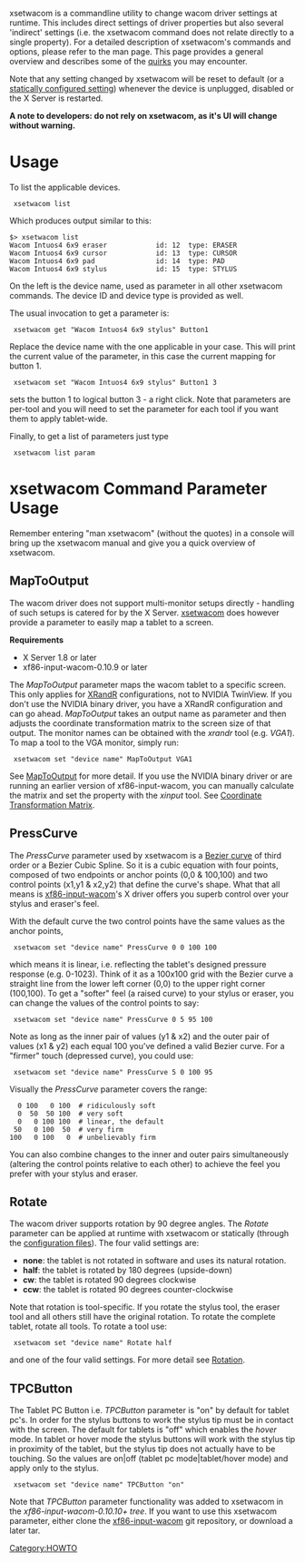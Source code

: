 xsetwacom is a commandline utility to change wacom driver settings at runtime. This includes direct settings of driver properties but also several 'indirect' settings (i.e. the xsetwacom command does not relate directly to a single property). For a detailed description of xsetwacom's commands and options, please refer to the man page. This page provides a general overview and describes some of the [[#xsetwacom Command Parameter Usage|quirks]] you may encounter.

Note that any setting changed by xsetwacom will be reset to default (or a
[[Configuring X|statically configured setting]]) whenever the device is
unplugged, disabled or the X Server is restarted.

'''A note to developers: do not rely on xsetwacom, as it's UI will change without warning.'''

= Usage =
To list the applicable devices. 
  xsetwacom list

Which produces output similar to this:
<pre>
$> xsetwacom list
Wacom Intuos4 6x9 eraser        	id: 12	type: ERASER    
Wacom Intuos4 6x9 cursor        	id: 13	type: CURSOR    
Wacom Intuos4 6x9 pad           	id: 14	type: PAD       
Wacom Intuos4 6x9 stylus        	id: 15	type: STYLUS    
</pre>
On the left is the device name, used as parameter in all other xsetwacom commands. The device ID and device type is provided as well.


The usual invocation to get a parameter is:
  xsetwacom get "Wacom Intuos4 6x9 stylus" Button1

Replace the device name with the one applicable in your case. This will print the current value of the parameter, in this case the current mapping for button 1.
  xsetwacom set "Wacom Intuos4 6x9 stylus" Button1 3
sets the button 1 to logical button 3 - a right click. Note that parameters are per-tool and you will need to set the parameter for each tool if you want them to apply tablet-wide.

Finally, to get a list of parameters just type
  xsetwacom list param

= xsetwacom Command Parameter Usage =
Remember entering "man xsetwacom" (without the quotes) in a console will bring up the xsetwacom manual and give you a quick overview of xsetwacom.

== MapToOutput ==
The wacom driver does not support multi-monitor setups directly - handling of such setups is catered for by the X Server. [[xsetwacom]] does however provide a parameter to easily map a tablet to a screen.

'''Requirements'''
* X Server 1.8 or later
* xf86-input-wacom-0.10.9 or later

The ''MapToOutput'' parameter maps the wacom tablet to a specific screen. This only applies for [http://www.x.org/wiki/Projects/XRandR XRandR] configurations, not to NVIDIA TwinView. If you don't use the NVIDIA binary driver, you have a XRandR configuration and can go ahead.  ''MapToOutput'' takes an output name as parameter and then adjusts the coordinate transformation matrix to the screen size of that output. The monitor names can be obtained with the ''xrandr'' tool (e.g. ''VGA1''). To map a tool to the VGA monitor, simply run:

  xsetwacom set "device name" MapToOutput VGA1

See [[Dual and Multi-Monitor Set Up#MapToOutput|MapToOutput]] for more detail.  If you use the NVIDIA binary driver or are running an earlier version of xf86-input-wacom, you can manually calculate the matrix and set the property with the ''xinput'' tool.  See [[Dual and Multi-Monitor Set Up#Coordinate Transformation Matrix|Coordinate Transformation Matrix]].

== PressCurve ==
The ''PressCurve'' parameter used by xsetwacom is a [http://en.wikipedia.org/wiki/B%C3%A9zier_curve Bezier curve] of third order or a Bezier Cubic Spline.  So it is a cubic equation with four points, composed of two endpoints or anchor points (0,0 & 100,100) and two control points (x1,y1 & x2,y2) that define the curve's shape.  What that all means is [[xf86-input-wacom]]'s X driver offers you superb control over your stylus and eraser's feel.

With the default curve the two control points have the same values as the anchor points,

  xsetwacom set "device name" PressCurve 0 0 100 100

which means it is linear, i.e. reflecting the tablet's designed pressure response (e.g. 0-1023).  Think of it as a 100x100 grid with the Bezier curve a straight line from the lower left corner (0,0) to the upper right corner (100,100).  To get a "softer" feel (a raised curve) to your stylus or eraser, you can change the values of the control points to say:

  xsetwacom set "device name" PressCurve 0 5 95 100

Note as long as the inner pair of values (y1 & x2) and the outer pair of values (x1 & y2) each equal 100 you've defined a valid Bezier curve.  For a "firmer" touch (depressed curve), you could use:

  xsetwacom set "device name" PressCurve 5 0 100 95

Visually the ''PressCurve'' parameter covers the range:
<pre>
  0 100   0 100  # ridiculously soft
  0  50  50 100  # very soft
  0   0 100 100  # linear, the default
 50   0 100  50  # very firm
100   0 100   0  # unbelievably firm
</pre>
You can also combine changes to the inner and outer pairs simultaneously (altering the control points relative to each other) to achieve the feel you prefer with your stylus and eraser.

== Rotate ==
The wacom driver supports rotation by 90 degree angles. The ''Rotate'' parameter can be applied at runtime with xsetwacom or statically (through the [[Configuring X|configuration files]]).  The four valid settings are:

* '''none''': the tablet is not rotated in software and uses its natural rotation.
* '''half''': the tablet is rotated by 180 degrees (upside-down)
* '''cw''': the tablet is rotated 90 degrees clockwise
* '''ccw''': the tablet is rotated 90 degrees counter-clockwise

Note that rotation is tool-specific. If you rotate the stylus tool, the eraser tool and all others still have the original rotation. To rotate the complete tablet, rotate all tools.  To rotate a tool use:

  xsetwacom set "device name" Rotate half

and one of the four valid settings.  For more detail see [[Rotation]].

== TPCButton ==
The Tablet PC Button i.e. ''TPCButton'' parameter is "on" by default for tablet pc's.  In order for the stylus buttons to work the stylus tip must be in contact with the screen.  The default for tablets is "off" which enables the ''hover'' mode.  In tablet or hover mode the stylus buttons will work with the stylus tip in proximity of the tablet, but the stylus tip does not actually have to be touching.  So the values are on|off (tablet pc mode|tablet/hover mode) and apply only to the stylus.

  xsetwacom set "device name" TPCButton "on"

Note that ''TPCButton'' parameter functionality was added to xsetwacom in the ''xf86-input-wacom-0.10.10+ tree''.  If you want to use this xsetwacom parameter, either clone the [[xf86-input-wacom]] git repository, or download a later tar.


[[Category:HOWTO]]